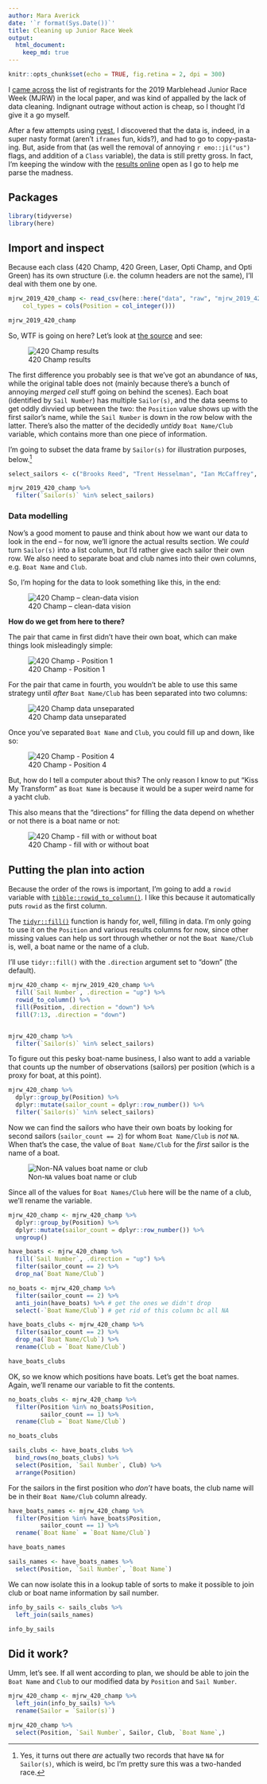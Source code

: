 ```yaml
---
author: Mara Averick
date: '`r format(Sys.Date())`'
title: Cleaning up Junior Race Week
output:
  html_document:
    keep_md: true
---
```


```r
knitr::opts_chunk$set(echo = TRUE, fig.retina = 2, dpi = 300)
```

I [came across](https://twitter.com/dataandme/status/1154532351235547138) the list of registrants for the 2019 Marblehead Junior Race Week (MJRW) in the local paper, and was kind of appalled by the lack of data cleaning. Indignant outrage without action is cheap, so I thought I'd give it a go myself.

After a few attempts using [rvest](https://rvest.tidyverse.org/index.html), I discovered that the data is, indeed, in a super nasty format (aren't `iframes` fun, kids?), and had to go to copy-pasta-ing. But, aside from that (as well the removal of annoying `r emo::ji("us")` flags, and addition of a `Class` variable), the data is still pretty gross. In fact, I'm keeping the window with the [results online](https://www.regattatoolbox.com/results?eventID=8tDOrn7dbe) open as I go to help me parse the madness.

## Packages

```r
library(tidyverse)
library(here)
```


## Import and inspect

Because each class (420 Champ, 420 Green, Laser, Opti Champ, and Opti Green) has its own structure (i.e. the column headers are not the same), I'll deal with them one by one.

```r
mjrw_2019_420_champ <- read_csv(here::here("data", "raw", "mjrw_2019_420_champ.csv"), 
    col_types = cols(Position = col_integer()))

mjrw_2019_420_champ
```

So, WTF is going on here? Let's look at [the source](https://www.regattatoolbox.com/results?eventID=8tDOrn7dbe) and see:

![420 Champ results](https://i.imgur.com/2xzehTg.png)

The first difference you probably see is that we've got an abundance of `NA`s, while the original table does not (mainly because there's a bunch of annoying _merged cell_ stuff going on behind the scenes). Each boat (identified by `Sail Number`) has multiple `Sailor(s)`, and the data seems to get oddly divvied up between the two: the `Position` value shows up with the first sailor's name, while the `Sail Number` is down in the row below with the latter. There's also the matter of the decidedly _untidy_ `Boat Name/Club` variable, which contains more than one piece of information.

I'm going to subset the data frame by `Sailor(s)` for illustration purposes, below.[^1]

```r
select_sailors <- c("Brooks Reed", "Trent Hesselman", "Ian McCaffrey", "Katy Benagh")

mjrw_2019_420_champ %>%
  filter(`Sailor(s)` %in% select_sailors)
```


### Data modelling

Now's a good moment to pause and think about how we want our data to look in the end -- for now, we'll ignore the actual results section. We _could_ turn `Sailor(s)` into a list column, but I'd rather give each sailor their own row. We also need to separate boat and club names into their own columns, e.g. `Boat Name` and `Club`.

So, I'm hoping for the data to look something like this, in the end:

![420 Champ -- clean-data vision](https://i.imgur.com/K7tPzqR.png)

__How do we get from here to there?__

The pair that came in first didn't have their own boat, which can make things look misleadingly simple:

![420 Champ - Position 1](https://i.imgur.com/NpbzX8L.gif)

For the pair that came in fourth, you wouldn't be able to use this same strategy until _after_ `Boat Name/Club` has been separated into two columns:

![420 Champ data unseparated](https://i.imgur.com/vRSBFcA.png)

Once you've separated `Boat Name` and `Club`, you could fill up and down, like so:

![420 Champ - Position 4](https://i.imgur.com/isae1Zv.gif)

But, how do I tell a computer about this? The only reason I know to put "Kiss My Transform" as `Boat Name` is because it would be a super weird name for a yacht club.

This also means that the "directions" for filling the data depend on whether or not there is a boat name or not:

![420 Champ - fill with or without boat](https://i.imgur.com/aQ0gLLP.png)

## Putting the plan into action

Because the order of the rows is important, I'm going to add a `rowid` variable with [`tibble::rowid_to_column()`](https://tibble.tidyverse.org/reference/rownames.html). I like this because it automatically puts `rowid` as the first column.

The [`tidyr::fill()`](https://tidyr.tidyverse.org/reference/fill.html) function is handy for, well, filling in data. I'm only going to use it on the `Position` and various results columns for now, since other missing values can help us sort through whether or not the `Boat Name/Club` is, well, a boat name or the name of a club.

I'll use `tidyr::fill()` with the `.direction` argument set to "down" (the default).

```r
mjrw_420_champ <- mjrw_2019_420_champ %>%
  fill(`Sail Number`, .direction = "up") %>%
  rowid_to_column() %>%
  fill(Position, .direction = "down") %>%
  fill(7:13, .direction = "down")


mjrw_420_champ %>%
  filter(`Sailor(s)` %in% select_sailors)
```

To figure out this pesky boat-name business, I also want to add a variable that counts up the number of observations (sailors) per position (which is a proxy for boat, at this point).

```r
mjrw_420_champ %>%
  dplyr::group_by(Position) %>%
  dplyr::mutate(sailor_count = dplyr::row_number()) %>%
  filter(`Sailor(s)` %in% select_sailors)
```

Now we can find the sailors who have their own boats by looking for second sailors (`sailor_count == 2`) for whom `Boat Name/Club` is _not_ `NA`. When that's the case, the value of `Boat Name/Club` for the _first_ sailor is the name of a boat.

![Non-`NA` values boat name or club](https://i.imgur.com/GQvVaG1.png)

Since all of the values for `Boat Names/Club` here will be the name of a club, we'll rename the variable.

```r
mjrw_420_champ <- mjrw_420_champ %>%
  dplyr::group_by(Position) %>%
  dplyr::mutate(sailor_count = dplyr::row_number()) %>%
  ungroup()

have_boats <- mjrw_420_champ %>%
  fill(`Sail Number`, .direction = "up") %>%
  filter(sailor_count == 2) %>%
  drop_na(`Boat Name/Club`)

no_boats <- mjrw_420_champ %>%
  filter(sailor_count == 2) %>%
  anti_join(have_boats) %>% # get the ones we didn't drop
  select(-`Boat Name/Club`) # get rid of this column bc all NA

have_boats_clubs <- mjrw_420_champ %>%
  filter(sailor_count == 2) %>%
  drop_na(`Boat Name/Club`) %>%
  rename(Club = `Boat Name/Club`)

have_boats_clubs
```


OK, so we know which positions have boats. Let's get the boat names. Again, we'll rename our variable to fit the contents.

```r
no_boats_clubs <- mjrw_420_champ %>%
  filter(Position %in% no_boats$Position,
         sailor_count == 1) %>%
  rename(Club = `Boat Name/Club`)

no_boats_clubs
```

```r
sails_clubs <- have_boats_clubs %>%
  bind_rows(no_boats_clubs) %>%
  select(Position, `Sail Number`, Club) %>%
  arrange(Position)
```

For the sailors in the first position who _don't_ have boats, the club name will be in their `Boat Name/Club` column already.

```r
have_boats_names <- mjrw_420_champ %>%
  filter(Position %in% have_boats$Position,
         sailor_count == 1) %>%
  rename(`Boat Name` = `Boat Name/Club`)

have_boats_names
```


```r
sails_names <- have_boats_names %>%
  select(Position, `Sail Number`, `Boat Name`)
```

We can now isolate this in a lookup table of sorts to make it possible to join club or boat name information by sail number.

```r
info_by_sails <- sails_clubs %>%
  left_join(sails_names)

info_by_sails
```

## Did it work?

Umm, let's see. If all went according to plan, we should be able to join the `Boat Name` and `Club` to our modified data by `Position` and `Sail Number`.

```r
mjrw_420_champ <- mjrw_420_champ %>%
  left_join(info_by_sails) %>%
  rename(Sailor = `Sailor(s)`)

mjrw_420_champ %>%
  select(Position, `Sail Number`, Sailor, Club, `Boat Name`,)
```



[^1]: Yes, it turns out there _are_ actually two records that have `NA` for `Sailor(s)`, which is weird, bc I'm pretty sure this was a two-handed race.
